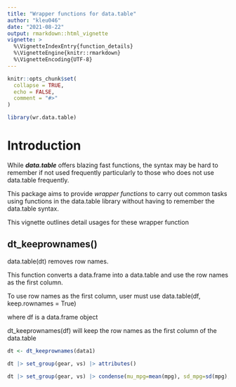 ```yaml
---
title: "Wrapper functions for data.table"
author: "kleu046"
date: "2021-08-22"
output: rmarkdown::html_vignette
vignette: >
  %\VignetteIndexEntry{function_details}
  %\VignetteEngine{knitr::rmarkdown}
  %\VignetteEncoding{UTF-8}
---
```


```r
knitr::opts_chunk$set(
  collapse = TRUE,
  echo = FALSE,
  comment = "#>"
)
```

```r
library(wr.data.table)
```

# Introduction

While ***data.table*** offers blazing fast functions, the syntax may be hard to remember if not used frequently particularly to those who does not use data.table frequently.

This package aims to provide *wrapper functions* to carry out common tasks using functions in the data.table library without having to remember the data.table syntax.

This vignette outlines detail usages for these wrapper function

## dt_keeprownames()

data.table(dt) removes row names.

This function converts a data.frame into a data.table and use the row names as the first column.

To use row names as the first column, user must use data.table(df, keep.rownames = True)

where df is a data.frame object

dt_keeprownames(df) will keep the row names as the first column of the data.table

```r
dt <- dt_keeprownames(data1)

dt |> set_group(gear, vs) |> attributes()

dt |> set_group(gear, vs) |> condense(mu_mpg=mean(mpg), sd_mpg=sd(mpg), n=.N)
```
